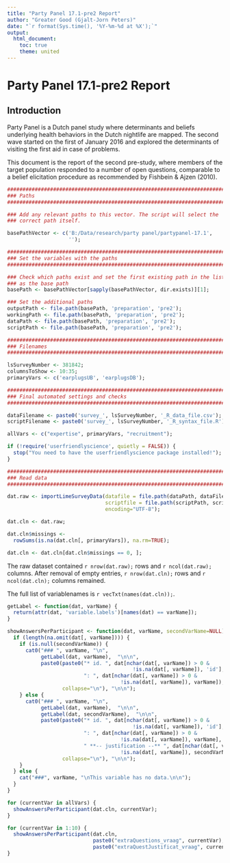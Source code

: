 ```yaml
---
title: "Party Panel 17.1-pre2 Report"
author: "Greater Good (Gjalt-Jorn Peters)"
date: "`r format(Sys.time(), '%Y-%m-%d at %X');`"
output:
  html_document:
    toc: true
    theme: united
---
```


Party Panel 17.1-pre2 Report
============================

Introduction
------------

Party Panel is a Dutch panel study where determinants and beliefs underlying health behaviors in the Dutch nightlife are mapped. The second wave started on the first of January 2016 and explored the determinants of visiting the first aid in case of problems.

This document is the report of the second pre-study, where members of the target population responded to a number of open questions, comparable to a belief elicitation procedure as recommended by Fishbein & Ajzen (2010).

```r

########################################################################
### Paths
########################################################################

### Add any relevant paths to this vector. The script will select the
### correct path itself.

basePathVector <- c('B:/Data/research/party panel/partypanel-17.1',
                    '');

########################################################################
### Set the variables with the paths
########################################################################

### Check which paths exist and set the first existing path in the list
### as the base path
basePath <- basePathVector[sapply(basePathVector, dir.exists)][1];

### Set the additional paths
outputPath <- file.path(basePath, 'preparation', 'pre2');
workingPath <- file.path(basePath, 'preparation', 'pre2');
dataPath <- file.path(basePath, 'preparation', 'pre2');
scriptPath <- file.path(basePath, 'preparation', 'pre2');

########################################################################
### Filenames
########################################################################

lsSurveyNumber <- 381842;
columnsToShow <- 10:35;
primaryVars <- c('earplugsUB', 'earplugsDB');

########################################################################
### Final automated settings and checks
########################################################################

dataFilename <- paste0('survey_', lsSurveyNumber, '_R_data_file.csv');
scriptFilename <- paste0('survey_', lsSurveyNumber, '_R_syntax_file.R');

allVars <- c("expertise", primaryVars, "recruitment");

if (!require('userfriendlyscience', quietly = FALSE)) {
  stop("You need to have the userfriendlyscience package installed!");
}

########################################################################
### Read data
########################################################################

dat.raw <- importLimeSurveyData(datafile = file.path(dataPath, dataFilename),
                                scriptfile = file.path(scriptPath, scriptFilename),
                                encoding="UTF-8");

dat.cln <- dat.raw;

dat.cln$missings <-
  rowSums(is.na(dat.cln[, primaryVars]), na.rm=TRUE);

dat.cln <- dat.cln[dat.cln$missings == 0, ];

```

The raw dataset contained `r nrow(dat.raw);` rows and `r ncol(dat.raw);` columns. After removal of empty entries, `r nrow(dat.cln);` rows and `r ncol(dat.cln);` columns remained.

The full list of variablenames is `r vecTxt(names(dat.cln));`.

```r

getLabel <- function(dat, varName) {
  return(attr(dat, 'variable.labels')[names(dat) == varName]);
}

showAnswersPerParticipant <- function(dat, varName, secondVarName=NULL) {
  if (length(na.omit(dat[, varName]))) {
    if (is.null(secondVarName)) {
      cat0("### ", varName, "\n",
           getLabel(dat, varName),  "\n\n",
           paste0(paste0("* id. ", dat[nchar(dat[, varName]) > 0 &
                                         !is.na(dat[, varName]), 'id'],
                         ": ", dat[nchar(dat[, varName]) > 0 &
                                     !is.na(dat[, varName]), varName]),
                  collapse="\n"), "\n\n");
    } else {
      cat0("### ", varName, "\n",
           getLabel(dat, varName),  "\n\n",
           getLabel(dat, secondVarName),  "\n\n",
           paste0(paste0("* id. ", dat[nchar(dat[, varName]) > 0 &
                                         !is.na(dat[, varName]), 'id'],
                         ": ", dat[nchar(dat[, varName]) > 0 &
                                     !is.na(dat[, varName]), varName],
                         " **-- justification --** ", dat[nchar(dat[, varName]) > 0 &
                                     !is.na(dat[, varName]), secondVarName]),
                  collapse="\n"), "\n\n");
    }
  } else {
    cat("###", varName, "\nThis variable has no data.\n\n");
  }
}

for (currentVar in allVars) {
  showAnswersPerParticipant(dat.cln, currentVar);
}

for (currentVar in 1:10) {
  showAnswersPerParticipant(dat.cln,
                            paste0("extraQuestions_vraag", currentVar),
                            paste0("extraQuestJustificat_vraag", currentVar));
}

```

